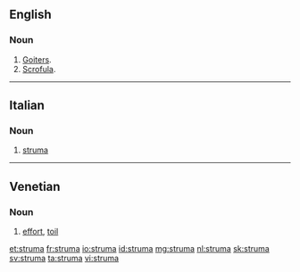 ==English==

===Noun===
{{en-noun|s|strumae|strumæ}}

# [[goiter|Goiters]].
# [[scrofula|Scrofula]].

----

==Italian==

===Noun===
{{it-noun|f}}

# [[#English|struma]]

----

==Venetian==

===Noun===
{{vec-noun|strum|f|a|e}}

# [[effort]], [[toil]]

[[et:struma]]
[[fr:struma]]
[[io:struma]]
[[id:struma]]
[[mg:struma]]
[[nl:struma]]
[[sk:struma]]
[[sv:struma]]
[[ta:struma]]
[[vi:struma]]